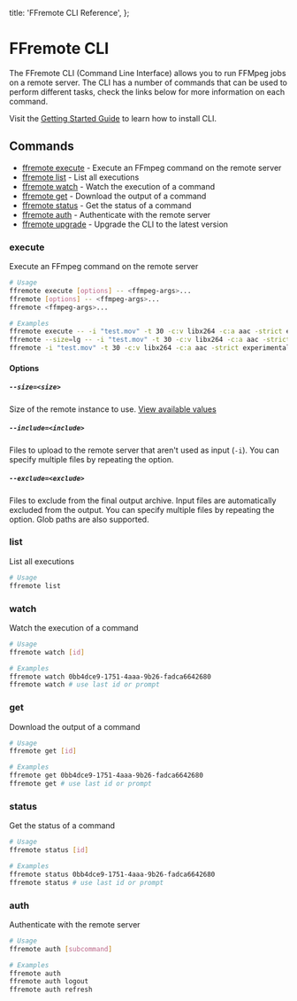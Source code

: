   title: 'FFremote CLI Reference',
};

# FFremote CLI

The FFremote CLI (Command Line Interface) allows you to run FFMpeg jobs on a remote server. The CLI has a
number of commands that can be used to perform different tasks, check the
links below for more information on each command.

Visit the [Getting Started Guide](/docs/ffremote/start#install) to learn how to install CLI.

## Commands

- [ffremote execute](#execute) - Execute an FFmpeg command on the remote server
- [ffremote list](#list) - List all executions
- [ffremote watch](#watch) - Watch the execution of a command
- [ffremote get](#get) - Download the output of a command
- [ffremote status](#status) - Get the status of a command
- [ffremote auth](#auth) - Authenticate with the remote server
- [ffremote upgrade](#upgrade) - Upgrade the CLI to the latest version

### execute

Execute an FFmpeg command on the remote server

```bash
# Usage
ffremote execute [options] -- <ffmpeg-args>...
ffremote [options] -- <ffmpeg-args>...
ffremote <ffmpeg-args>...

# Examples
ffremote execute -- -i "test.mov" -t 30 -c:v libx264 -c:a aac -strict experimental "test.mp4"
ffremote --size=lg -- -i "test.mov" -t 30 -c:v libx264 -c:a aac -strict experimental "test.mp4"
ffremote -i "test.mov" -t 30 -c:v libx264 -c:a aac -strict experimental "test.mp4"
```

#### Options

##### `--size=<size>`

Size of the remote instance to use. [View available values](/docs/ffremote/pricing)

##### `--include=<include>`

Files to upload to the remote server that aren't used as input (`-i`). You can specify multiple files by repeating the option.

##### `--exclude=<exclude>`

Files to exclude from the final output archive. Input files are automatically excluded from the output. You can specify multiple files by repeating the option. Glob paths are also supported.

### list

List all executions

```bash
# Usage
ffremote list
```

### watch

Watch the execution of a command

```bash
# Usage
ffremote watch [id]

# Examples
ffremote watch 0bb4dce9-1751-4aaa-9b26-fadca6642680
ffremote watch # use last id or prompt
```

### get

Download the output of a command

```bash
# Usage
ffremote get [id]

# Examples
ffremote get 0bb4dce9-1751-4aaa-9b26-fadca6642680
ffremote get # use last id or prompt
```

### status

Get the status of a command

```bash
# Usage
ffremote status [id]

# Examples
ffremote status 0bb4dce9-1751-4aaa-9b26-fadca6642680
ffremote status # use last id or prompt
```

### auth

Authenticate with the remote server

```bash
# Usage
ffremote auth [subcommand]

# Examples
ffremote auth
ffremote auth logout
ffremote auth refresh
```
